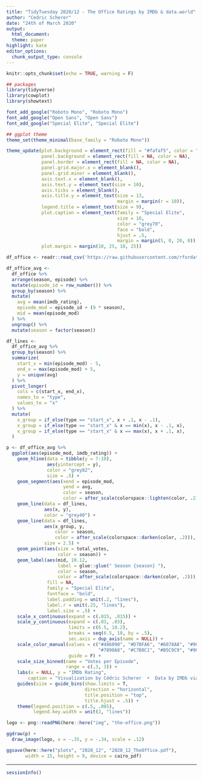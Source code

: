 ```yaml
---
title: "TidyTuesday 2020/12 - The Office Ratings by IMDb & data.world"
author: "Cedric Scherer"
date: "24th of March 2020"
output:
  html_document:
  theme: paper
highlight: kate
editor_options:
  chunk_output_type: console
---
```

  
```r
knitr::opts_chunk$set(echo = TRUE, warning = F)
```

```r
## packages
library(tidyverse)
library(cowplot)
library(showtext)

font_add_google("Roboto Mono", "Roboto Mono")
font_add_google("Open Sans", "Open Sans")
font_add_google("Special Elite", "Special Elite")

## ggplot theme
theme_set(theme_minimal(base_family = "Roboto Mono"))

theme_update(plot.background = element_rect(fill = "#fafaf5", color = "#fafaf5"),
             panel.background = element_rect(fill = NA, color = NA),
             panel.border = element_rect(fill = NA, color = NA),
             panel.grid.major.x = element_blank(),
             panel.grid.minor = element_blank(),
             axis.text.x = element_blank(),
             axis.text.y = element_text(size = 10),
             axis.ticks = element_blank(),
             axis.title.y = element_text(size = 13, 
                                         margin = margin(r = 10)),
             legend.title = element_text(size = 9),
             plot.caption = element_text(family = "Special Elite",
                                         size = 10,
                                         color = "grey70",
                                         face = "bold",
                                         hjust = .5,
                                         margin = margin(5, 0, 20, 0)),
             plot.margin = margin(10, 25, 10, 25))
```

```r
df_office <- readr::read_csv('https://raw.githubusercontent.com/rfordatascience/tidytuesday/master/data/2020/2020-03-17/office_ratings.csv')
```


```r
df_office_avg <-
  df_office %>% 
  arrange(season, episode) %>% 
  mutate(episode_id = row_number()) %>% 
  group_by(season) %>% 
  mutate(
    avg = mean(imdb_rating),
    episode_mod = episode_id + (9 * season),
    mid = mean(episode_mod)
  ) %>% 
  ungroup() %>% 
  mutate(season = factor(season))

df_lines <-
  df_office_avg %>% 
  group_by(season) %>% 
  summarize(
    start_x = min(episode_mod) - 5,
    end_x = max(episode_mod) + 5,
    y = unique(avg)
  ) %>% 
  pivot_longer(
    cols = c(start_x, end_x),
    names_to = "type",
    values_to = "x"
  ) %>% 
  mutate(
    x_group = if_else(type == "start_x", x + .1, x - .1),
    x_group = if_else(type == "start_x" & x == min(x), x - .1, x),
    x_group = if_else(type == "start_x" & x == max(x), x + .1, x),
  )
```


```r
p <- df_office_avg %>% 
  ggplot(aes(episode_mod, imdb_rating)) +
    geom_hline(data = tibble(y = 7:10),
               aes(yintercept = y),
               color = "grey82",
               size = .5) +
    geom_segment(aes(xend = episode_mod,
                     yend = avg, 
                     color = season, 
                     color = after_scale(colorspace::lighten(color, .2)))) +
    geom_line(data = df_lines,
              aes(x, y),
              color = "grey40") +
    geom_line(data = df_lines,
              aes(x_group, y, 
                  color = season, 
                  color = after_scale(colorspace::darken(color, .2))),
              size = 2.5) +
    geom_point(aes(size = total_votes,
                   color = season)) +
    geom_label(aes(mid, 10.12,
                   label = glue::glue(" Season {season} "),
                   color = season, 
                   color = after_scale(colorspace::darken(color, .2))),
               fill = NA,
               family = "Special Elite",
               fontface = "bold",
               label.padding = unit(.2, "lines"),
               label.r = unit(.25, "lines"),
               label.size = .5) +
    scale_x_continuous(expand = c(.015, .015)) +
    scale_y_continuous(expand = c(.03, .03),
                       limits = c(6.5, 10.2),
                       breaks = seq(6.5, 10, by = .5),
                       sec.axis = dup_axis(name = NULL)) +
    scale_color_manual(values = c("#486090", "#D7BFA6", "#6078A8", "#9CCCCC", 
                                  "#7890A8", "#C7B0C1", "#B5C9C9", "#90A8C0", "#A8A890"),
                       guide = F) +
    scale_size_binned(name = "Votes per Episode",
                      range = c(.3, 3)) +
    labs(x = NULL, y = "IMDb Rating",
        caption = "Visualization by Cédric Scherer  •  Data by IMDb via data.world  •  Fanart Logo by ArieS") +
    guides(size = guide_bins(show.limits = T,
                             direction = "horizontal",
                             title.position = "top",
                             title.hjust = .5)) +
    theme(legend.position = c(.5, .085), 
          legend.key.width = unit(2, "lines"))

logo <- png::readPNG(here::here("img", "the-office.png"))

ggdraw(p) +
  draw_image(logo, x = -.35, y = -.34, scale = .12)

ggsave(here::here("plots", "2020_12", "2020_12_TheOffice.pdf"), 
       width = 15, height = 9, device = cairo_pdf) 
```


***

```r
sessionInfo()
```


